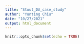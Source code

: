 ```yaml
---
title: "Stout_DA_case_study"
author: "Yunting Chiu"
date: "10/27/2021"
output: html_document
---
```


```r
knitr::opts_chunk$set(echo = TRUE)
```

